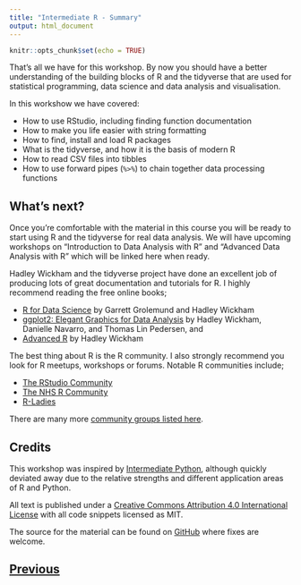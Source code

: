 ```yaml
---
title: "Intermediate R - Summary"
output: html_document
---
```


```r
knitr::opts_chunk$set(echo = TRUE)
```

That's all we have for this workshop. By now you should have a better understanding 
of the building blocks of R and the tidyverse that are used for statistical
programming, data science and data analysis and visualisation.

In this workshow we have covered:

* How to use RStudio, including finding function documentation
* How to make you life easier with string formatting
* How to find, install and load R packages
* What is the tidyverse, and how it is the basis of modern R
* How to read CSV files into tibbles
* How to use forward pipes (`%>%`) to chain together data processing functions

## What's next?

Once you're comfortable with the material in this course you will be ready to 
start using R and the tidyverse for real data analysis. We will have upcoming
workshops on "Introduction to Data Analysis with R" and 
"Advanced Data Analysis with R" which will be linked here when ready.

Hadley Wickham and the tidyverse project have done an excellent job of producing
lots of great documentation and tutorials for R. I highly recommend reading
the free online books;

* [R for Data Science](https://r4ds.had.co.nz) by Garrett Grolemund and Hadley Wickham
* [ggplot2: Elegant Graphics for Data Analysis](https://ggplot2-book.org) by Hadley Wickham, Danielle Navarro, and Thomas Lin Pedersen, and
* [Advanced R](https://adv-r.hadley.nz) by Hadley Wickham

The best thing about R is the R community. I also strongly recommend you look 
for R meetups, workshops or forums. Notable R communities include;

* [The RStudio Community](https://community.rstudio.com)
* [The NHS R Community](https://nhsrcommunity.com)
* [R-Ladies](https://rladies.org)

There are many more [community groups listed here](https://blog.revolutionanalytics.com/2017/06/r-community.html).

## Credits

This workshop was inspired by [Intermediate Python](https://milliams.com/courses/intermediate_python),
although quickly deviated away due to the relative strengths and different application
areas of R and Python.

All text is published under a 
[Creative Commons Attribution 4.0 International License](https://creativecommons.org/licenses/by/4.0/)
with all code snippets licensed as MIT.

The source for the material can be found on 
[GitHub](https://github.com/chryswoods/siremol.org/tree/master/chryswoods.com/intermediate_r) 
where fixes are welcome.

## [Previous](magrittr.html)
